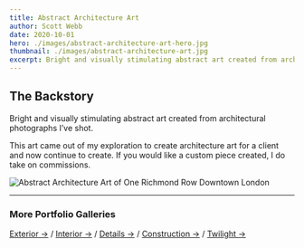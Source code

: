 ```yaml
---
title: Abstract Architecture Art
author: Scott Webb
date: 2020-10-01
hero: ./images/abstract-architecture-art-hero.jpg
thumbnail: ./images/abstract-architecture-art.jpg
excerpt: Bright and visually stimulating abstract art created from architectural photographs I’ve shot. This art came out of my exploration to create architecture art for a client and now continue to create.
---
```


## The Backstory

Bright and visually stimulating abstract art created from architectural photographs I’ve shot. 

This art came out of my exploration to create architecture art for a client and now continue to create. If you would like a custom piece created, I do take on commissions.


<div className="Image__Small">
  <img
    src="./images/one-richmond-row-condos-tower-downtown-london-abstract-architecture-art.jpg"
    title="Abstract Architecture Art of One Richmond Row Downtown London"
    alt="Abstract Architecture Art of One Richmond Row Downtown London"
  />
</div>

- - -

### More Portfolio Galleries

[Exterior →](/exterior-photography) / [Interior →](/interiors-photography) / [Details →](/detail-photography) / [Construction →](/construction-photography) / [Twilight →](/twilight-photography) 